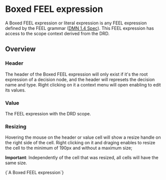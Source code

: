 
<Meta title="MDX/Literal" of={Literal} />

# Boxed FEEL expression

A Boxed FEEL expression or literal expression is any FEEL expression defined by the FEEL grammar ([DMN 1.4 Spec](www.omg.org/spec/DMN/1.4/Beta1/PDF#page=103)).
This FEEL expression has access to the scope context derived from the DRD.

## Overview

### Header

The header of the Boxed FEEL expression will only exist if it's the root expression of a decision node,
and the header will represets the decision name and type. Right clicking on it a context menu will open enabling to edit its values.

### Value

The FEEL expression with the DRD scope.

### Resizing

Hovering the mouse on the header or value cell will show a resize handle on the right side of the cell.
Right clicking on it and draging enables to resize the cell to the minimum of 190px and without a maximum size;

**Important**: Independently of the cell that was resized, all cells will have the same size.

<Canvas>
  <Subtitle>
    {`A Boxed FEEL expression`}
    <Story of={Literal.Base} />
  </Subtitle>
</Canvas>
